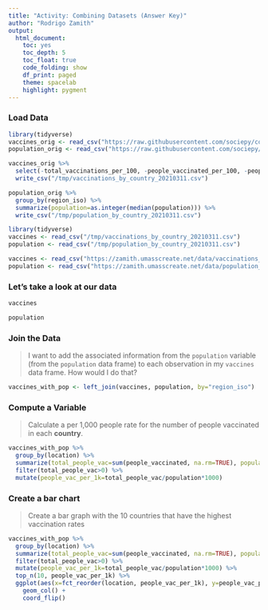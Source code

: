 ```yaml
---
title: "Activity: Combining Datasets (Answer Key)"
author: "Rodrigo Zamith"
output:
  html_document:
    toc: yes
    toc_depth: 5
    toc_float: true
    code_folding: show
    df_print: paged
    theme: spacelab
    highlight: pygment
---
```


### Load Data

```r
library(tidyverse)
vaccines_orig <- read_csv("https://raw.githubusercontent.com/sociepy/covid19-vaccination-subnational/main/data/vaccinations.csv")
population_orig <- read_csv("https://raw.githubusercontent.com/sociepy/covid19-vaccination-subnational/main/data/population.csv")

vaccines_orig %>%
  select(-total_vaccinations_per_100, -people_vaccinated_per_100, -people_fully_vaccinated_per_100) %>%
  write_csv("/tmp/vaccinations_by_country_20210311.csv")

population_orig %>%
  group_by(region_iso) %>%
  summarize(population=as.integer(median(population))) %>%
  write_csv("/tmp/population_by_country_20210311.csv")
```


```r
library(tidyverse)
vaccines <- read_csv("/tmp/vaccinations_by_country_20210311.csv")
population <- read_csv("/tmp/population_by_country_20210311.csv")

vaccines <- read_csv("https://zamith.umasscreate.net/data/vaccinations_by_country_20210311.csv")
population <- read_csv("https://zamith.umasscreate.net/data/population_by_country_20210311.csv")
```

### Let's take a look at our data

```r
vaccines
```

```r
population
```

### Join the Data

> I want to add the associated information from the `population` variable (from the `population` data frame) to each observation in my `vaccines` data frame. How would I do that?

```r
vaccines_with_pop <- left_join(vaccines, population, by="region_iso")
```

### Compute a Variable

> Calculate a per 1,000 people rate for the number of people vaccinated in each **country**.

```r
vaccines_with_pop %>%
  group_by(location) %>%
  summarize(total_people_vac=sum(people_vaccinated, na.rm=TRUE), population=sum(population)) %>%
  filter(total_people_vac>0) %>%
  mutate(people_vac_per_1k=total_people_vac/population*1000)
```

### Create a bar chart

> Create a bar graph with the 10 countries that have the highest vaccination rates

```r
vaccines_with_pop %>%
  group_by(location) %>%
  summarize(total_people_vac=sum(people_vaccinated, na.rm=TRUE), population=sum(population)) %>%
  filter(total_people_vac>0) %>%
  mutate(people_vac_per_1k=total_people_vac/population*1000) %>%
  top_n(10, people_vac_per_1k) %>%
  ggplot(aes(x=fct_reorder(location, people_vac_per_1k), y=people_vac_per_1k)) +
    geom_col() +
    coord_flip()
```
